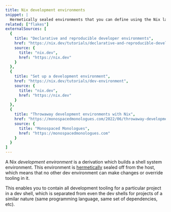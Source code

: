 ```yaml
---
title: Nix development environments
snippet: |
  Hermetically sealed environments that you can define using the Nix language.
related: ["flakes"]
externalSources: [
  {
    title: "Declarative and reproducible developer environments",
    href: "https://nix.dev/tutorials/declarative-and-reproducible-developer-environments",
    source: {
      title: "nix.dev",
      href: "https://nix.dev"
    }
  },
  {
    title: "Set up a development environment",
    href: "https://nix.dev/tutorials/dev-environment",
    source: {
      title: "nix.dev",
      href: "https://nix.dev"
    }
  },
  {
    title: "Throwaway development environments with Nix",
    href: "https://monospacedmonologues.com/2022/06/throwaway-development-environments-with-nix",
    source: {
      title: "Monospaced Monologues",
      href: "https://monospacedmonologues.com"
    }
  }
]
---
```


A Nix *development environment* is a derivation which builds a shell system environment.
This environment is [hermetically] sealed off from the host, which means that no other dev environment can make changes or override tooling in it.

This enables you to contain all development tooling for a particular project in a dev shell, 
which is separated from even the dev shells for projects of a similar nature (same programming language, same set of dependencies, etc).

[hermetically]: /concepts/hermeticity
